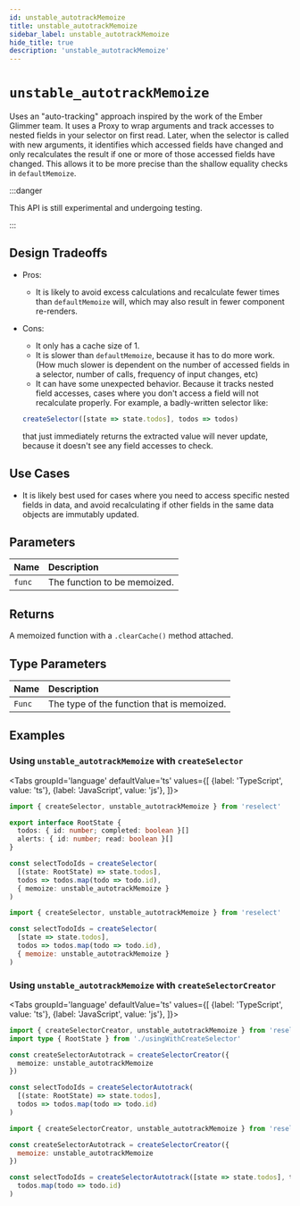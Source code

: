 ```yaml
---
id: unstable_autotrackMemoize
title: unstable_autotrackMemoize
sidebar_label: unstable_autotrackMemoize
hide_title: true
description: 'unstable_autotrackMemoize'
---
```



# `unstable_autotrackMemoize`

Uses an "auto-tracking" approach inspired by the work of the Ember Glimmer team. It uses a Proxy to wrap arguments and track accesses to nested fields in your selector on first read. Later, when the selector is called with new arguments, it identifies which accessed fields have changed and only recalculates the result if one or more of those accessed fields have changed. This allows it to be more precise than the shallow equality checks in `defaultMemoize`.

:::danger

This API is still experimental and undergoing testing.

:::

## Design Tradeoffs

- Pros:

  - It is likely to avoid excess calculations and recalculate fewer times than `defaultMemoize` will, which may also result in fewer component re-renders.

- Cons:

  - It only has a cache size of 1.
  - It is slower than `defaultMemoize`, because it has to do more work. (How much slower is dependent on the number of accessed fields in a selector, number of calls, frequency of input changes, etc)
  - It can have some unexpected behavior. Because it tracks nested field accesses, cases where you don't access a field will not recalculate properly. For example, a badly-written selector like:

  ```ts
  createSelector([state => state.todos], todos => todos)
  ```

  that just immediately returns the extracted value will never update, because it doesn't see any field accesses to check.

## Use Cases

- It is likely best used for cases where you need to access specific nested fields in data, and avoid recalculating if other fields in the same data objects are immutably updated.

## Parameters

| Name   | Description                  |
| :----- | :--------------------------- |
| `func` | The function to be memoized. |

## Returns

A memoized function with a `.clearCache()` method attached.

## Type Parameters

| Name   | Description                                |
| :----- | :----------------------------------------- |
| `Func` | The type of the function that is memoized. |

## Examples

### Using `unstable_autotrackMemoize` with `createSelector`

<!-- START: unstable_autotrackMemoize/usingWithCreateSelector.ts -->

<Tabs
  groupId='language'
  defaultValue='ts'
  values={[
    {label: 'TypeScript', value: 'ts'},
    {label: 'JavaScript', value: 'js'},
  ]}>
  <TabItem value='ts'>

```ts title="unstable_autotrackMemoize/usingWithCreateSelector.ts"
import { createSelector, unstable_autotrackMemoize } from 'reselect'

export interface RootState {
  todos: { id: number; completed: boolean }[]
  alerts: { id: number; read: boolean }[]
}

const selectTodoIds = createSelector(
  [(state: RootState) => state.todos],
  todos => todos.map(todo => todo.id),
  { memoize: unstable_autotrackMemoize }
)
```

  </TabItem>
  <TabItem value='js'>

```js title="unstable_autotrackMemoize/usingWithCreateSelector.js"
import { createSelector, unstable_autotrackMemoize } from 'reselect'

const selectTodoIds = createSelector(
  [state => state.todos],
  todos => todos.map(todo => todo.id),
  { memoize: unstable_autotrackMemoize }
)
```

  </TabItem>
</Tabs>

  <!-- END: unstable_autotrackMemoize/usingWithCreateSelector.ts -->

### Using `unstable_autotrackMemoize` with `createSelectorCreator`

<!-- START: unstable_autotrackMemoize/usingWithCreateSelectorCreator.ts -->

<Tabs
  groupId='language'
  defaultValue='ts'
  values={[
    {label: 'TypeScript', value: 'ts'},
    {label: 'JavaScript', value: 'js'},
  ]}>
  <TabItem value='ts'>

```ts title="unstable_autotrackMemoize/usingWithCreateSelectorCreator.ts"
import { createSelectorCreator, unstable_autotrackMemoize } from 'reselect'
import type { RootState } from './usingWithCreateSelector'

const createSelectorAutotrack = createSelectorCreator({
  memoize: unstable_autotrackMemoize
})

const selectTodoIds = createSelectorAutotrack(
  [(state: RootState) => state.todos],
  todos => todos.map(todo => todo.id)
)
```

  </TabItem>
  <TabItem value='js'>

```js title="unstable_autotrackMemoize/usingWithCreateSelectorCreator.js"
import { createSelectorCreator, unstable_autotrackMemoize } from 'reselect'

const createSelectorAutotrack = createSelectorCreator({
  memoize: unstable_autotrackMemoize
})

const selectTodoIds = createSelectorAutotrack([state => state.todos], todos =>
  todos.map(todo => todo.id)
)
```

  </TabItem>
</Tabs>

  <!-- END: unstable_autotrackMemoize/usingWithCreateSelectorCreator.ts -->
